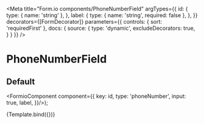 
<Meta
  title="Form.io components/PhoneNumberField"
  argTypes={{
    id: {
      type: { name: 'string' },
    },
    label: {
      type: { name: 'string', required: false },
    },
  }}
  decorators={[FormDecorator]}
  parameters={{
    controls: { sort: 'requiredFirst' },
    docs: {
      source: {
        type: 'dynamic',
        excludeDecorators: true,
      }
    }
  }}
/>

# PhoneNumberField

## Default

  <FormioComponent component={{
      key: id,
      type: 'phoneNumber',
      input: true,
      label,
}}/>);

<Canvas>
  <Story name="Default" args={{ id: 'phone', label: 'Telefoonnummer'}}>
    {Template.bind({})}
  </Story>
</Canvas>

<Props story="Default" />
